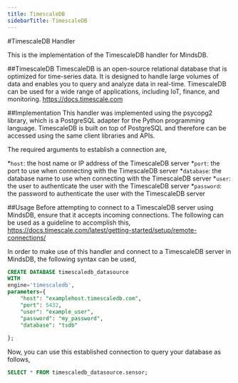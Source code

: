 ```yaml
---
title: TimescaleDB
sidebarTitle: TimescaleDB
---
```


#TimescaleDB Handler

This is the implementation of the TimescaleDB handler for MindsDB.

##TimescaleDB
TimescaleDB is an open-source relational database that is optimized for time-series data. It is designed to handle large volumes of data and enables you to query and analyze data in real-time. TimescaleDB can be used for a wide range of applications, including IoT, finance, and monitoring.
https://docs.timescale.com

##Implementation
This handler was implemented using the psycopg2 library, which is a PostgreSQL adapter for the Python programming language. TimescaleDB is built on top of PostgreSQL and therefore can be accessed using the same client libraries and APIs.

The required arguments to establish a connection are,

*`host`: the host name or IP address of the TimescaleDB server
*`port`: the port to use when connecting with the TimescaleDB server
*`database`: the database name to use when connecting with the TimescaleDB server
*`user`: the user to authenticate the user with the TimescaleDB server
*`password`: the password to authenticate the user with the TimescaleDB server

##Usage
Before attempting to connect to a TimescaleDB server using MindsDB, ensure that it accepts incoming connections. The following can be used as a guideline to accomplish this,
https://docs.timescale.com/latest/getting-started/setup/remote-connections/

In order to make use of this handler and connect to a TimescaleDB server in MindsDB, the following syntax can be used,

```sql
CREATE DATABASE timescaledb_datasource
WITH
engine='timescaledb',
parameters={
    "host": "examplehost.timescaledb.com",
    "port": 5432,
    "user": "example_user",
    "password": "my_password",
    "database": "tsdb"
    
};
```

Now, you can use this established connection to query your database as follows,

```sql
SELECT * FROM timescaledb_datasource.sensor;
```
